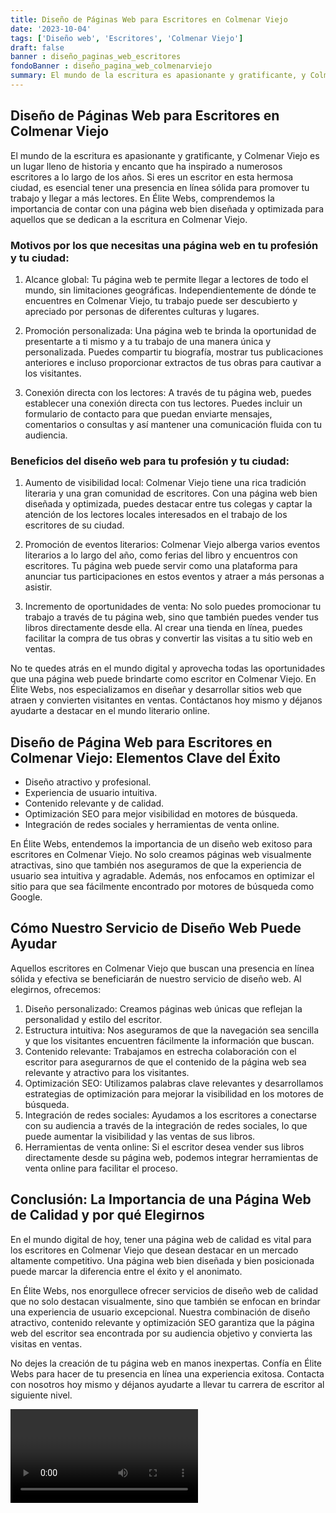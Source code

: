 ```yaml
---
title: Diseño de Páginas Web para Escritores en Colmenar Viejo
date: '2023-10-04'
tags: ['Diseño web', 'Escritores', 'Colmenar Viejo']
draft: false
banner : diseño_paginas_web_escritores
fondoBanner : diseño_pagina_web_colmenarviejo
summary: El mundo de la escritura es apasionante y gratificante, y Colmenar Viejo es un lugar lleno de historia y encanto que ha inspirado a numerosos escritores a lo largo de los años. Si eres un escritor en esta hermosa ciudad, es esencial tener una presencia en línea sólida para promover tu trabajo y llegar a más lectores. En Élite Webs, comprendemos la importancia de contar con una página web bien diseñada y optimizada para aquellos que se dedican a la escritura en Colmenar Viejo.
---
```


## Diseño de Páginas Web para Escritores en Colmenar Viejo

El mundo de la escritura es apasionante y gratificante, y Colmenar Viejo es un lugar lleno de historia y encanto que ha inspirado a numerosos escritores a lo largo de los años. Si eres un escritor en esta hermosa ciudad, es esencial tener una presencia en línea sólida para promover tu trabajo y llegar a más lectores. En Élite Webs, comprendemos la importancia de contar con una página web bien diseñada y optimizada para aquellos que se dedican a la escritura en Colmenar Viejo.

### Motivos por los que necesitas una página web en tu profesión y tu ciudad:

1. Alcance global: Tu página web te permite llegar a lectores de todo el mundo, sin limitaciones geográficas. Independientemente de dónde te encuentres en Colmenar Viejo, tu trabajo puede ser descubierto y apreciado por personas de diferentes culturas y lugares.

2. Promoción personalizada: Una página web te brinda la oportunidad de presentarte a ti mismo y a tu trabajo de una manera única y personalizada. Puedes compartir tu biografía, mostrar tus publicaciones anteriores e incluso proporcionar extractos de tus obras para cautivar a los visitantes.

3. Conexión directa con los lectores: A través de tu página web, puedes establecer una conexión directa con tus lectores. Puedes incluir un formulario de contacto para que puedan enviarte mensajes, comentarios o consultas y así mantener una comunicación fluida con tu audiencia.

### Beneficios del diseño web para tu profesión y tu ciudad:

1. Aumento de visibilidad local: Colmenar Viejo tiene una rica tradición literaria y una gran comunidad de escritores. Con una página web bien diseñada y optimizada, puedes destacar entre tus colegas y captar la atención de los lectores locales interesados en el trabajo de los escritores de su ciudad.

2. Promoción de eventos literarios: Colmenar Viejo alberga varios eventos literarios a lo largo del año, como ferias del libro y encuentros con escritores. Tu página web puede servir como una plataforma para anunciar tus participaciones en estos eventos y atraer a más personas a asistir.

3. Incremento de oportunidades de venta: No solo puedes promocionar tu trabajo a través de tu página web, sino que también puedes vender tus libros directamente desde ella. Al crear una tienda en línea, puedes facilitar la compra de tus obras y convertir las visitas a tu sitio web en ventas.

No te quedes atrás en el mundo digital y aprovecha todas las oportunidades que una página web puede brindarte como escritor en Colmenar Viejo. En Élite Webs, nos especializamos en diseñar y desarrollar sitios web que atraen y convierten visitantes en ventas. Contáctanos hoy mismo y déjanos ayudarte a destacar en el mundo literario online.

<GifSeo />

<Cta />

## Diseño de Página Web para Escritores en Colmenar Viejo: Elementos Clave del Éxito

- Diseño atractivo y profesional.
- Experiencia de usuario intuitiva.
- Contenido relevante y de calidad.
- Optimización SEO para mejor visibilidad en motores de búsqueda.
- Integración de redes sociales y herramientas de venta online.

En Élite Webs, entendemos la importancia de un diseño web exitoso para escritores en Colmenar Viejo. No solo creamos páginas web visualmente atractivas, sino que también nos aseguramos de que la experiencia de usuario sea intuitiva y agradable. Además, nos enfocamos en optimizar el sitio para que sea fácilmente encontrado por motores de búsqueda como Google.

## Cómo Nuestro Servicio de Diseño Web Puede Ayudar

Aquellos escritores en Colmenar Viejo que buscan una presencia en línea sólida y efectiva se beneficiarán de nuestro servicio de diseño web. Al elegirnos, ofrecemos:

1. Diseño personalizado: Creamos páginas web únicas que reflejan la personalidad y estilo del escritor.
2. Estructura intuitiva: Nos aseguramos de que la navegación sea sencilla y que los visitantes encuentren fácilmente la información que buscan.
3. Contenido relevante: Trabajamos en estrecha colaboración con el escritor para asegurarnos de que el contenido de la página web sea relevante y atractivo para los visitantes.
4. Optimización SEO: Utilizamos palabras clave relevantes y desarrollamos estrategias de optimización para mejorar la visibilidad en los motores de búsqueda.
5. Integración de redes sociales: Ayudamos a los escritores a conectarse con su audiencia a través de la integración de redes sociales, lo que puede aumentar la visibilidad y las ventas de sus libros.
6. Herramientas de venta online: Si el escritor desea vender sus libros directamente desde su página web, podemos integrar herramientas de venta online para facilitar el proceso.

## Conclusión: La Importancia de una Página Web de Calidad y por qué Elegirnos

En el mundo digital de hoy, tener una página web de calidad es vital para los escritores en Colmenar Viejo que desean destacar en un mercado altamente competitivo. Una página web bien diseñada y bien posicionada puede marcar la diferencia entre el éxito y el anonimato.

En Élite Webs, nos enorgullece ofrecer servicios de diseño web de calidad que no solo destacan visualmente, sino que también se enfocan en brindar una experiencia de usuario excepcional. Nuestra combinación de diseño atractivo, contenido relevante y optimización SEO garantiza que la página web del escritor sea encontrada por su audiencia objetivo y convierta las visitas en ventas.

No dejes la creación de tu página web en manos inexpertas. Confía en Élite Webs para hacer de tu presencia en línea una experiencia exitosa. Contacta con nosotros hoy mismo y déjanos ayudarte a llevar tu carrera de escritor al siguiente nivel.

<Video />

<CtaBot job='Escritores' city='Colmenar Viejo'/>

<Gmaps query='Colmenar Viejo+españa+maps' />